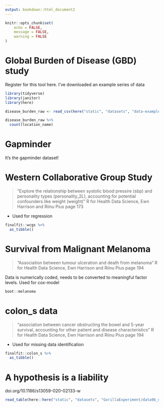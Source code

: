 ```yaml
---
output: bookdown::html_document2
---
```


```r
knitr::opts_chunk$set(
	echo = FALSE,
	message = FALSE,
	warning = FALSE
)
```

# Global Burden of Disease (GBD) study

Register for this tool here. I've downloaded an example series of data

```r
library(tidyverse)
library(janitor)
library(here)

disease_burden_raw <- read_csv(here("static", "datasets", "data-example_global-burden-of-disease", "data-example_global-burden-of-disease.csv"))

disease_burden_raw %>% 
  count(location_name)
```

# Gapminder

It's the gapminder dataset!

# Western Collaborative Group Study

> "Explore the relationship between systolic blood pressire (sbp) and personality types (personality_2L), accounting for potential confounders like weight (weight)"
> R for Health Data Science, Ewn Harrison and Riinu Pius page 173

- Used for regression

```r
finalfit::wcgs %>% 
  as_tibble()
```

# Survival from Malignant Melanoma

> "Association between tumour ulceration and death from melanoma"
> R for Health Data Science, Ewn Harrison and Riinu Pius page 194

Data is numerically coded, needs to be converted to meaningful factor levels. Used for cox-model

```r
boot::melanoma
```

# colon_s data

> "association between cancer obstructing the bowel and 5-year survival, accounting for other patient and disease characteristics"
> R for Health Data Science, Ewn Harrison and Riinu Pius page 194

- Used for missing data identification

```r
finalfit::colon_s %>% 
  as_tibble()
```

# A hypothesis is a liability

doi.org/10.1186/s13059-020-02133-w

```r
read_table(here::here("static", "datasets", "GorillaExperiment/data9b_m.txt"))
```





